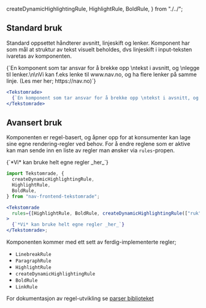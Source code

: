   createDynamicHighlightingRule,
  HighlightRule,
  BoldRule,
} from "./../";

## Standard bruk

Standard oppsettet håndterer avsnitt, linjeskift og lenker.
Komponent har som mål at struktur av tekst visuelt beholdes, dvs linjeskift i input-teksten ivaretas av komponenten.

<Example>
  <Tekstomrade>
    {`En komponent som tar ansvar for å brekke opp \ntekst i avsnitt, og \nlegge til lenker.\n\nVi kan f.eks lenke til www.nav.no, og ha flere lenker på samme linje. (Les mer her; https://nav.no)`}
  </Tekstomrade>
</Example>

```jsx
<Tekstomrade>
  {`En komponent som tar ansvar for å brekke opp \ntekst i avsnitt, og \nlegge til lenker.\n\nVi kan f.eks lenke til www.nav.no, og ha flere lenker på samme linje. (Les mer her; https://nav.no)`}
</Tekstomrade>
```

## Avansert bruk

Komponenten er regel-basert, og åpner opp for at konsumenter kan lage sine egne rendering-regler ved behov.
For å endre reglene som er aktive kan man sende inn en liste av regler man ønsker via `rules`-propen.

<Example>
  <Tekstomrade
    rules={[HighlightRule, BoldRule, createDynamicHighlightingRule(["ruk"])]}
  >
    {`*Vi* kan bruke helt egne regler _her_`}
  </Tekstomrade>
</Example>

```jsx
import Tekstomrade, {
  createDynamicHighlightingRule,
  HighlightRule,
  BoldRule,
} from "nav-frontend-tekstomrade";

<Tekstomrade
  rules={[HighlightRule, BoldRule, createDynamicHighlightingRule(["ruk"])]}
>
  {`*Vi* kan bruke helt egne regler _her_`}
</Tekstomrade>;
```

Komponenten kommer med ett sett av ferdig-implementerte regler;

- `LinebreakRule`
- `ParagraphRule`
- `HighlightRule`
- `createDynamicHighlightingRule`
- `BoldRule`
- `LinkRule`

For dokumentasjon av regel-utvikling se [parser biblioteket](https://github.com/navikt/textparser)
